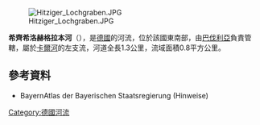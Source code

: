{{Multiple issues|
{{Expand language|1=de|time=2020-08-25T23:35:48+00:00}}
{{Onesource|time=2020-08-25T23:35:48+00:00}}
}}
{{Coord|50|5|59.65|N|9|7|8.03|E|display=title}}

[[Image:Hitziger_Lochgraben.JPG|right]]

'''希齊希洛赫格拉本河'''（{{lang-de|Hitziger Lochgraben}}），是[[德國|德國]]的河流，位於該國東南部，由[[巴伐利亞|巴伐利亞]]負責管轄，屬於[[卡爾河|卡爾河]]的左支流，河道全長1.3公里，流域面積0.8平方公里。

==參考資料==
*  BayernAtlas der Bayerischen Staatsregierung (Hinweise)

{{Germany-geo-stub}}
[[Category:德國河流|Category:德國河流]]